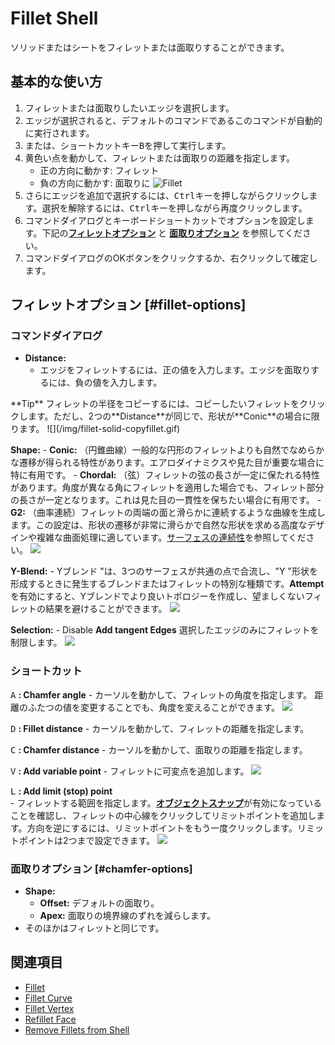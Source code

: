 
# Fillet Shell

<Reference shortcut="B" command="Fillet Shell" button="" />

ソリッドまたはシートをフィレットまたは面取りすることができます。

## 基本的な使い方

1. フィレットまたは面取りしたいエッジを選択します。
2. エッジが選択されると、デフォルトのコマンドであるこのコマンドが自動的に実行されます。
3. または、ショートカットキー<kbd>B</kbd>を押して実行します。
4. 黄色い点を動かして、フィレットまたは面取りの距離を指定します。
    - 正の方向に動かす: フィレット
    - 負の方向に動かす: 面取りに
    ![Fillet](/img/fillet-solid-0.gif)
4. さらにエッジを追加で選択するには、<kbd>Ctrl</kbd>キーを押しながらクリックします。選択を解除するには、<kbd>Ctrl</kbd>キーを押しながら再度クリックします。
5. コマンドダイアログとキーボードショートカットでオプションを設定します。下記の[**フィレットオプション**](#fillet-options) と [**面取りオプション**](#chamfer-options) を参照してください。
6. コマンドダイアログのOKボタンをクリックするか、右クリックして確定します。

## フィレットオプション [#fillet-options]

### コマンドダイアログ

- **Distance:** 
    - エッジをフィレットするには、正の値を入力します。エッジを面取りするには、負の値を入力します。
<Callout type="info" emoji="💡">
    **Tip**
    フィレットの半径をコピーするには、コピーしたいフィレットをクリックします。ただし、2つの**Distance**が同じで、形状が**Conic**の場合に限ります。
![](/img/fillet-solid-copyfillet.gif)
</Callout>

**Shape:**
    - **Conic:** （円錐曲線）一般的な円形のフィレットよりも自然でなめらかな遷移が得られる特性があります。エアロダイナミクスや見た目が重要な場合に特に有用です。
    - **Chordal:** （弦）フィレットの弦の長さが一定に保たれる特性があります。角度が異なる角にフィレットを適用した場合でも、フィレット部分の長さが一定となります。これは見た目の一貫性を保ちたい場合に有用です。
    - **G2:** （曲率連続）フィレットの両端の面と滑らかに連続するような曲線を生成します。この設定は、形状の遷移が非常に滑らかで自然な形状を求める高度なデザインや複雑な曲面処理に適しています。[サーフェスの連続性](../cad-essentials/continuity-curve-and-surface)を参照してください。
    ![](/img/fillet-solid.gif)

**Y-Blend:** 
    - Yブレンド "は、3つのサーフェスが共通の点で合流し、"Y "形状を形成するときに発生するブレンドまたはフィレットの特別な種類です。**Attempt**を有効にすると、Yブレンドでより良いトポロジーを作成し、望ましくないフィレットの結果を避けることができます。
    ![](/img/fillet-solid-yblend.gif)

**Selection:** 
    - Disable **Add tangent Edges** 選択したエッジのみにフィレットを制限します。
    ![](/img/fillet-sold-selection.gif)

### ショートカット

<kbd>A</kbd> **: Chamfer angle**
    - カーソルを動かして、フィレットの角度を指定します。
<Callout type="info" emoji="💡">
    距離のふたつの値を変更することでも、角度を変えることができます。
    ![](/img/fillet-solid-two-value.gif)
</Callout>

<kbd>D</kbd> **: Fillet distance** 
    - カーソルを動かして、フィレットの距離を指定します。

<kbd>C</kbd> **: Chamfer distance** 
    - カーソルを動かして、面取りの距離を指定します。

<kbd>V</kbd> **: Add variable point**
    - フィレットに可変点を追加します。
    ![](/img/fillet-solid-variable.gif)

<kbd>L</kbd> **: Add limit (stop) point** <br />
    - フィレットする範囲を指定します。[**オブジェクトスナップ**](../plasticity-essentials/grid-and-snap#object-snap)が有効になっていることを確認し、フィレットの中心線をクリックしてリミットポイントを追加します。方向を逆にするには、リミットポイントをもう一度クリックします。リミットポイントは2つまで設定できます。
    ![](/img/fillet-solid-limit.gif)

### 面取りオプション [#chamfer-options]
- **Shape:**
    - **Offset:** デフォルトの面取り。
    - **Apex:** 面取りの境界線のずれを減らします。
- そのほかはフィレットと同じです。

## 関連項目
- [Fillet](./fillet)
- [Fillet Curve](../sketch/fillet-curve) 
- [Fillet Vertex](../sketch/fillet-vertex)
- [Refillet Face](./refillet-face)
- [Remove Fillets from Shell](./remove-fillets-from-shell)
